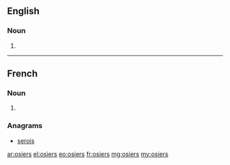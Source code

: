 ==English==

===Noun===
{{head|en|plural}}

# {{plural of|osier|lang=en}}

----

==French==

===Noun===
{{head|fr|plural}}

# {{plural of|osier|lang=fr}}

===Anagrams===
* [[serois#French|serois]]

[[ar:osiers]]
[[el:osiers]]
[[eo:osiers]]
[[fr:osiers]]
[[mg:osiers]]
[[my:osiers]]